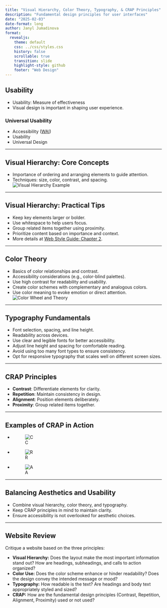 ```yaml
---
title: "Visual Hierarchy, Color Theory, Typography, & CRAP Principles"
description: "Fundamental design principles for user interfaces"
date: "2025-02-03"
date-format: long
author: Janyl Jumadinova
format:
  revealjs:
    theme: default
    css: ../css/styles.css
    history: false
    scrollable: true
    transition: slide
    highlight-style: github
    footer: "Web Design"
---
```


## Usability
::: incremental
- Usability: Measure of effectiveness
- Visual design is important in shaping user experience.

### Universal Usability
- Accessibility ([WAI](https://www.w3.org/WAI/))
- Usability
- Universal Design
:::

---

## Visual Hierarchy: Core Concepts
::: incremental
- Importance of ordering and arranging elements to guide attention.
- Techniques: size, color, contrast, and spacing.
![Visual Hierarchy Example](https://seahawkmedia.com/wp-content/uploads/2024/08/visual-hierarchy-importance-1024x681.jpg)
:::

---

## Visual Hierarchy: Practical Tips
::: incremental
- Keep key elements larger or bolder.
- Use whitespace to help users focus.
- Group related items together using proximity.
- Prioritize content based on importance and context.
- More details at [Web Style Guide: Chapter 2](https://www.webstyleguide.com/wsg3/2-universal-usability/index.html).
:::

---

## Color Theory
::: incremental
- Basics of color relationships and contrast.
- Accessibility considerations (e.g., color-blind palettes).
- Use high contrast for readability and usability.
- Create color schemes with complementary and analogous colors.
- Use color meaning to evoke emotion or direct attention.
![Color Wheel and Theory](https://upload.wikimedia.org/wikipedia/commons/thumb/3/38/BYR_color_wheel.svg/1024px-BYR_color_wheel.svg.png)
:::
---

## Typography Fundamentals
::: incremental
- Font selection, spacing, and line height.
- Readability across devices.
- Use clear and legible fonts for better accessibility.
- Adjust line height and spacing for comfortable reading.
- Avoid using too many font types to ensure consistency.
- Opt for responsive typography that scales well on different screen sizes.
:::

---

## CRAP Principles
::: incremental
- **Contrast**: Differentiate elements for clarity.
- **Repetition**: Maintain consistency in design.
- **Alignment**: Position elements deliberately.
- **Proximity**: Group related items together.
:::

---

## Examples of CRAP in Action
::: incremental
- ![C](https://jordanudy.weebly.com/uploads/9/7/7/9/97791440/contrast_orig.jpeg)
- ![R](https://www.glidedesign.com/wp-content/uploads/crap-design-principle-repetition-web-design.jpg)
- ![A](https://www.glidedesign.com/wp-content/uploads/crap-design-principle-alignment-web-design.jpg)
:::

---

## Balancing Aesthetics and Usability
::: incremental
- Combine visual hierarchy, color theory, and typography.
- Keep CRAP principles in mind to maintain clarity.
- Ensure accessibility is not overlooked for aesthetic choices.
:::

---

## Website Review

Critique a website based on the three principles:

- **Visual Hierarchy:** Does the layout make the most important information stand out? How are headings, subheadings, and calls to action organized?
- **Color Use:** Does the color scheme enhance or hinder readability? Does the design convey the intended message or mood?
- **Typography:** How readable is the text? Are headings and body text appropriately styled and sized?
- **CRAP:** How are the fundamental design principles (Contrast, Repetition, Alignment, Proximity) used or not used?